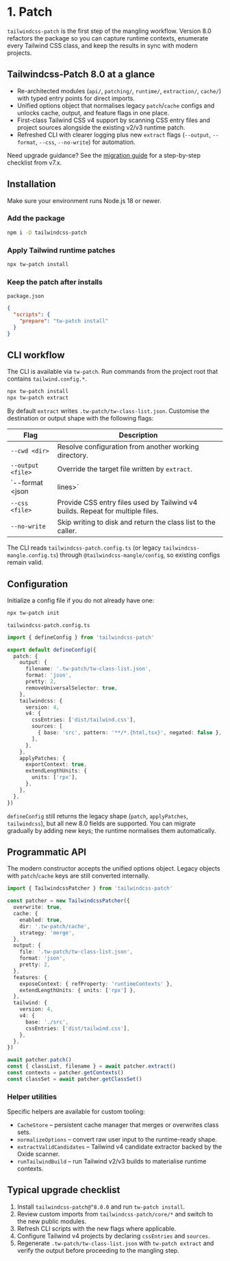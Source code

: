 
# 1. Patch

`tailwindcss-patch` is the first step of the mangling workflow. Version 8.0 refactors the package so you can capture runtime contexts, enumerate every Tailwind CSS class, and keep the results in sync with modern projects.

## Tailwindcss-Patch 8.0 at a glance

- Re-architected modules (`api/`, `patching/`, `runtime/`, `extraction/`, `cache/`) with typed entry points for direct imports.
- Unified options object that normalises legacy `patch`/`cache` configs and unlocks cache, output, and feature flags in one place.
- First-class Tailwind CSS v4 support by scanning CSS entry files and project sources alongside the existing v2/v3 runtime patch.
- Refreshed CLI with clearer logging plus new `extract` flags (`--output`, `--format`, `--css`, `--no-write`) for automation.

<Callout type="info">
Need upgrade guidance? See the <a href="./migration">migration guide</a> for a step-by-step checklist from v7.x.
</Callout>

## Installation

Make sure your environment runs Node.js 18 or newer.

### Add the package

```sh npm2yarn
npm i -D tailwindcss-patch
```

### Apply Tailwind runtime patches

```sh npm2yarn
npx tw-patch install
```

### Keep the patch after installs

`package.json`

```json
{
  "scripts": {
    "prepare": "tw-patch install"
  }
}
```

## CLI workflow

The CLI is available via `tw-patch`. Run commands from the project root that contains `tailwind.config.*`.

```sh
npx tw-patch install
npx tw-patch extract
```

By default `extract` writes `.tw-patch/tw-class-list.json`. Customise the destination or output shape with the following flags:

| Flag | Description |
| --- | --- |
| `--cwd <dir>` | Resolve configuration from another working directory. |
| `--output <file>` | Override the target file written by `extract`. |
| `--format <json|lines>` | Emit JSON (default) or newline-delimited text. |
| `--css <file>` | Provide CSS entry files used by Tailwind v4 builds. Repeat for multiple files. |
| `--no-write` | Skip writing to disk and return the class list to the caller. |

The CLI reads `tailwindcss-patch.config.ts` (or legacy `tailwindcss-mangle.config.ts`) through `@tailwindcss-mangle/config`, so existing configs remain valid.

## Configuration

Initialize a config file if you do not already have one:

```sh npm2yarn
npx tw-patch init
```

`tailwindcss-patch.config.ts`

```ts
import { defineConfig } from 'tailwindcss-patch'

export default defineConfig({
  patch: {
    output: {
      filename: '.tw-patch/tw-class-list.json',
      format: 'json',
      pretty: 2,
      removeUniversalSelector: true,
    },
    tailwindcss: {
      version: 4,
      v4: {
        cssEntries: ['dist/tailwind.css'],
        sources: [
          { base: 'src', pattern: '**/*.{html,tsx}', negated: false },
        ],
      },
    },
    applyPatches: {
      exportContext: true,
      extendLengthUnits: {
        units: ['rpx'],
      },
    },
  },
})
```

`defineConfig` still returns the legacy shape (`patch`, `applyPatches`, `tailwindcss`), but all new 8.0 fields are supported. You can migrate gradually by adding new keys; the runtime normalises them automatically.

## Programmatic API

The modern constructor accepts the unified options object. Legacy objects with `patch`/`cache` keys are still converted internally.

```ts
import { TailwindcssPatcher } from 'tailwindcss-patch'

const patcher = new TailwindcssPatcher({
  overwrite: true,
  cache: {
    enabled: true,
    dir: '.tw-patch/cache',
    strategy: 'merge',
  },
  output: {
    file: '.tw-patch/tw-class-list.json',
    format: 'json',
    pretty: 2,
  },
  features: {
    exposeContext: { refProperty: 'runtimeContexts' },
    extendLengthUnits: { units: ['rpx'] },
  },
  tailwind: {
    version: 4,
    v4: {
      base: './src',
      cssEntries: ['dist/tailwind.css'],
    },
  },
})

await patcher.patch()
const { classList, filename } = await patcher.extract()
const contexts = patcher.getContexts()
const classSet = await patcher.getClassSet()
```

### Helper utilities

Specific helpers are available for custom tooling:

- `CacheStore` – persistent cache manager that merges or overwrites class sets.
- `normalizeOptions` – convert raw user input to the runtime-ready shape.
- `extractValidCandidates` – Tailwind v4 candidate extractor backed by the Oxide scanner.
- `runTailwindBuild` – run Tailwind v2/v3 builds to materialise runtime contexts.

## Typical upgrade checklist

1. Install `tailwindcss-patch@^8.0.0` and run `tw-patch install`.
2. Review custom imports from `tailwindcss-patch/core/*` and switch to the new public modules.
3. Refresh CLI scripts with the new flags where applicable.
4. Configure Tailwind v4 projects by declaring `cssEntries` and `sources`.
5. Regenerate `.tw-patch/tw-class-list.json` with `tw-patch extract` and verify the output before proceeding to the mangling step.
